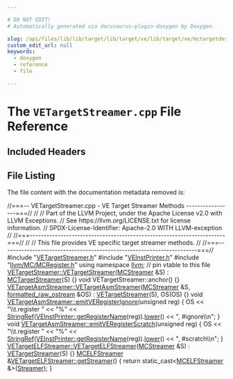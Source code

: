 ```yaml
---

# DO NOT EDIT!
# Automatically generated via docusaurus-plugin-doxygen by Doxygen.

slug: /api/files/lib/lib/target/lib/target/ve/lib/target/ve/mctargetdesc/vetargetstreamer-cpp
custom_edit_url: null
keywords:
  - doxygen
  - reference
  - file

---
```





# The `VETargetStreamer.cpp` File Reference

<DoxygenPage pluginConfig={pluginConfig}>



## Included Headers

<IncludesList>
<IncludesListItem
  filePath="VETargetStreamer.h"
  permalink="/docs/api/files/lib/lib/target/lib/target/ve/lib/target/ve/mctargetdesc/vetargetstreamer-h"
  isLocal="true" />
<IncludesListItem
  filePath="VEInstPrinter.h"
  permalink="/docs/api/files/lib/lib/target/lib/target/ve/lib/target/ve/mctargetdesc/veinstprinter-h"
  isLocal="true" />
<IncludesListItem
  filePath="llvm/MC/MCRegister.h"
  permalink="/docs/api/files/include/include/llvm/include/llvm/mc/mcregister-h"
  isLocal="true" />
</IncludesList>


## File Listing

The file content with the documentation metadata removed is:

<ProgramListing>

<Link id="l00001" /><CodeLine lineNumber="1"><Highlight kind="comment">//===-- VETargetStreamer.cpp - VE Target Streamer Methods -----------------===//</Highlight><Highlight kind="normal"></Highlight></CodeLine>
<Link id="l00002" /><CodeLine lineNumber="2"><Highlight kind="normal"></Highlight><Highlight kind="comment">//</Highlight><Highlight kind="normal"></Highlight></CodeLine>
<Link id="l00003" /><CodeLine lineNumber="3"><Highlight kind="normal"></Highlight><Highlight kind="comment">// Part of the LLVM Project, under the Apache License v2.0 with LLVM Exceptions.</Highlight><Highlight kind="normal"></Highlight></CodeLine>
<Link id="l00004" /><CodeLine lineNumber="4"><Highlight kind="normal"></Highlight><Highlight kind="comment">// See https://llvm.org/LICENSE.txt for license information.</Highlight><Highlight kind="normal"></Highlight></CodeLine>
<Link id="l00005" /><CodeLine lineNumber="5"><Highlight kind="normal"></Highlight><Highlight kind="comment">// SPDX-License-Identifier: Apache-2.0 WITH LLVM-exception</Highlight><Highlight kind="normal"></Highlight></CodeLine>
<Link id="l00006" /><CodeLine lineNumber="6"><Highlight kind="normal"></Highlight><Highlight kind="comment">//</Highlight><Highlight kind="normal"></Highlight></CodeLine>
<Link id="l00007" /><CodeLine lineNumber="7"><Highlight kind="normal"></Highlight><Highlight kind="comment">//===----------------------------------------------------------------------===//</Highlight><Highlight kind="normal"></Highlight></CodeLine>
<Link id="l00008" /><CodeLine lineNumber="8"><Highlight kind="normal"></Highlight><Highlight kind="comment">//</Highlight><Highlight kind="normal"></Highlight></CodeLine>
<Link id="l00009" /><CodeLine lineNumber="9"><Highlight kind="normal"></Highlight><Highlight kind="comment">// This file provides VE specific target streamer methods.</Highlight><Highlight kind="normal"></Highlight></CodeLine>
<Link id="l00010" /><CodeLine lineNumber="10"><Highlight kind="normal"></Highlight><Highlight kind="comment">//</Highlight><Highlight kind="normal"></Highlight></CodeLine>
<Link id="l00011" /><CodeLine lineNumber="11"><Highlight kind="normal"></Highlight><Highlight kind="comment">//===----------------------------------------------------------------------===//</Highlight><Highlight kind="normal"></Highlight></CodeLine>
<Link id="l00012" /><CodeLine lineNumber="12"><Highlight kind="normal"></Highlight></CodeLine>
<Link id="l00013" /><CodeLine lineNumber="13"><Highlight kind="normal"></Highlight><Highlight kind="preprocessor">#include &quot;<a href="/docs/api/files/lib/lib/target/lib/target/ve/lib/target/ve/mctargetdesc/vetargetstreamer-h">VETargetStreamer.h</a>&quot;</Highlight><Highlight kind="normal"></Highlight></CodeLine>
<Link id="l00014" /><CodeLine lineNumber="14"><Highlight kind="normal"></Highlight><Highlight kind="preprocessor">#include &quot;<a href="/docs/api/files/lib/lib/target/lib/target/ve/lib/target/ve/mctargetdesc/veinstprinter-h">VEInstPrinter.h</a>&quot;</Highlight><Highlight kind="normal"></Highlight></CodeLine>
<Link id="l00015" /><CodeLine lineNumber="15"><Highlight kind="normal"></Highlight><Highlight kind="preprocessor">#include &quot;<a href="/docs/api/files/include/include/llvm/include/llvm/mc/mcregister-h">llvm/MC/MCRegister.h</a>&quot;</Highlight><Highlight kind="normal"></Highlight></CodeLine>
<Link id="l00016" /><CodeLine lineNumber="16"><Highlight kind="normal"></Highlight></CodeLine>
<Link id="l00017" /><CodeLine lineNumber="17"><Highlight kind="normal"></Highlight><Highlight kind="keyword">using namespace </Highlight><Highlight kind="normal"><a href="/docs/api/namespaces/llvm">llvm</a>;</Highlight></CodeLine>
<Link id="l00018" /><CodeLine lineNumber="18"><Highlight kind="normal"></Highlight></CodeLine>
<Link id="l00019" /><CodeLine lineNumber="19"><Highlight kind="normal"></Highlight><Highlight kind="comment">// pin vtable to this file</Highlight><Highlight kind="normal"></Highlight></CodeLine>
<Link id="l00020" /><CodeLine lineNumber="20" lineLink="/docs/api/classes/llvm/vetargetstreamer/#a6254bab0c5e676629c4704a1b9cbf726"><Highlight kind="normal"><a href="/docs/api/classes/llvm/vetargetstreamer/#a6254bab0c5e676629c4704a1b9cbf726">VETargetStreamer::VETargetStreamer</a>(<a href="/docs/api/classes/llvm/mcstreamer">MCStreamer</a> &amp;S) : <a href="/docs/api/classes/llvm/mctargetstreamer/#acfff4f9a518231ee043200a694fcbafa">MCTargetStreamer</a>(S) &#123;&#125;</Highlight></CodeLine>
<Link id="l00021" /><CodeLine lineNumber="21"><Highlight kind="normal"></Highlight></CodeLine>
<Link id="l00022" /><CodeLine lineNumber="22"><Highlight kind="normal"></Highlight><Highlight kind="keywordtype">void</Highlight><Highlight kind="normal"> VETargetStreamer::anchor() &#123;&#125;</Highlight></CodeLine>
<Link id="l00023" /><CodeLine lineNumber="23"><Highlight kind="normal"></Highlight></CodeLine>
<Link id="l00024" /><CodeLine lineNumber="24" lineLink="/docs/api/classes/llvm/vetargetasmstreamer/#a0b5aa5c12ced5bcc75776c5500587334"><Highlight kind="normal"><a href="/docs/api/classes/llvm/vetargetasmstreamer/#a0b5aa5c12ced5bcc75776c5500587334">VETargetAsmStreamer::VETargetAsmStreamer</a>(<a href="/docs/api/classes/llvm/mcstreamer">MCStreamer</a> &amp;S,</Highlight></CodeLine>
<Link id="l00025" /><CodeLine lineNumber="25"><Highlight kind="normal">                                         <a href="/docs/api/classes/llvm/formatted-raw-ostream">formatted&#95;raw&#95;ostream</a> &amp;OS)</Highlight></CodeLine>
<Link id="l00026" /><CodeLine lineNumber="26"><Highlight kind="normal">    : <a href="/docs/api/classes/llvm/vetargetstreamer/#a6254bab0c5e676629c4704a1b9cbf726">VETargetStreamer</a>(S), OS(OS) &#123;&#125;</Highlight></CodeLine>
<Link id="l00027" /><CodeLine lineNumber="27"><Highlight kind="normal"></Highlight></CodeLine>
<Link id="l00028" /><CodeLine lineNumber="28" lineLink="/docs/api/classes/llvm/vetargetasmstreamer/#a08ef7e6f681acad3c0577e07b2403a39"><Highlight kind="normal"></Highlight><Highlight kind="keywordtype">void</Highlight><Highlight kind="normal"> <a href="/docs/api/classes/llvm/vetargetasmstreamer/#a08ef7e6f681acad3c0577e07b2403a39">VETargetAsmStreamer::emitVERegisterIgnore</a>(</Highlight><Highlight kind="keywordtype">unsigned</Highlight><Highlight kind="normal"> reg) &#123;</Highlight></CodeLine>
<Link id="l00029" /><CodeLine lineNumber="29"><Highlight kind="normal">  OS &lt;&lt; </Highlight><Highlight kind="stringliteral">&quot;\\t.register &quot;</Highlight><Highlight kind="normal"></Highlight></CodeLine>
<Link id="l00030" /><CodeLine lineNumber="30"><Highlight kind="normal">     &lt;&lt; </Highlight><Highlight kind="stringliteral">&quot;%&quot;</Highlight><Highlight kind="normal"> &lt;&lt; <a href="/docs/api/classes/llvm/stringref">StringRef</a>(<a href="/docs/api/classes/llvm/veinstprinter/#abf34666761e40710160323b789ee5e42">VEInstPrinter::getRegisterName</a>(reg)).<a href="/docs/api/classes/llvm/stringref/#abb1344e353958db14e66ec7ab574001a">lower</a>()</Highlight></CodeLine>
<Link id="l00031" /><CodeLine lineNumber="31"><Highlight kind="normal">     &lt;&lt; </Highlight><Highlight kind="stringliteral">&quot;, #ignore\\n&quot;</Highlight><Highlight kind="normal">;</Highlight></CodeLine>
<Link id="l00032" /><CodeLine lineNumber="32"><Highlight kind="normal">&#125;</Highlight></CodeLine>
<Link id="l00033" /><CodeLine lineNumber="33"><Highlight kind="normal"></Highlight></CodeLine>
<Link id="l00034" /><CodeLine lineNumber="34" lineLink="/docs/api/classes/llvm/vetargetasmstreamer/#afabfdcc7b965906ea092c28d0ccd37e0"><Highlight kind="normal"></Highlight><Highlight kind="keywordtype">void</Highlight><Highlight kind="normal"> <a href="/docs/api/classes/llvm/vetargetasmstreamer/#afabfdcc7b965906ea092c28d0ccd37e0">VETargetAsmStreamer::emitVERegisterScratch</a>(</Highlight><Highlight kind="keywordtype">unsigned</Highlight><Highlight kind="normal"> reg) &#123;</Highlight></CodeLine>
<Link id="l00035" /><CodeLine lineNumber="35"><Highlight kind="normal">  OS &lt;&lt; </Highlight><Highlight kind="stringliteral">&quot;\\t.register &quot;</Highlight><Highlight kind="normal"></Highlight></CodeLine>
<Link id="l00036" /><CodeLine lineNumber="36"><Highlight kind="normal">     &lt;&lt; </Highlight><Highlight kind="stringliteral">&quot;%&quot;</Highlight><Highlight kind="normal"> &lt;&lt; <a href="/docs/api/classes/llvm/stringref">StringRef</a>(<a href="/docs/api/classes/llvm/veinstprinter/#abf34666761e40710160323b789ee5e42">VEInstPrinter::getRegisterName</a>(reg)).<a href="/docs/api/classes/llvm/stringref/#abb1344e353958db14e66ec7ab574001a">lower</a>()</Highlight></CodeLine>
<Link id="l00037" /><CodeLine lineNumber="37"><Highlight kind="normal">     &lt;&lt; </Highlight><Highlight kind="stringliteral">&quot;, #scratch\\n&quot;</Highlight><Highlight kind="normal">;</Highlight></CodeLine>
<Link id="l00038" /><CodeLine lineNumber="38"><Highlight kind="normal">&#125;</Highlight></CodeLine>
<Link id="l00039" /><CodeLine lineNumber="39"><Highlight kind="normal"></Highlight></CodeLine>
<Link id="l00040" /><CodeLine lineNumber="40" lineLink="/docs/api/classes/llvm/vetargetelfstreamer/#ad44885b7183caf8283f0b8c404ad8b7a"><Highlight kind="normal"><a href="/docs/api/classes/llvm/vetargetelfstreamer/#ad44885b7183caf8283f0b8c404ad8b7a">VETargetELFStreamer::VETargetELFStreamer</a>(<a href="/docs/api/classes/llvm/mcstreamer">MCStreamer</a> &amp;S) : <a href="/docs/api/classes/llvm/vetargetstreamer/#a6254bab0c5e676629c4704a1b9cbf726">VETargetStreamer</a>(S) &#123;&#125;</Highlight></CodeLine>
<Link id="l00041" /><CodeLine lineNumber="41"><Highlight kind="normal"></Highlight></CodeLine>
<Link id="l00042" /><CodeLine lineNumber="42" lineLink="/docs/api/classes/llvm/vetargetelfstreamer/#a634dbdc4ddb3b1523457dffe53f91ecb"><Highlight kind="normal"><a href="/docs/api/classes/llvm/mcelfstreamer">MCELFStreamer</a> &amp;<a href="/docs/api/classes/llvm/vetargetelfstreamer/#a634dbdc4ddb3b1523457dffe53f91ecb">VETargetELFStreamer::getStreamer</a>() &#123;</Highlight></CodeLine>
<Link id="l00043" /><CodeLine lineNumber="43"><Highlight kind="normal">  </Highlight><Highlight kind="keywordflow">return</Highlight><Highlight kind="normal"> </Highlight><Highlight kind="keyword">static&#95;cast&lt;</Highlight><Highlight kind="normal"><a href="/docs/api/classes/llvm/mcelfstreamer">MCELFStreamer</a> &amp;</Highlight><Highlight kind="keyword">&gt;</Highlight><Highlight kind="normal">(<a href="/docs/api/classes/llvm/mctargetstreamer/#ac5c639960b526c507f505f9e3ebb915d">Streamer</a>);</Highlight></CodeLine>
<Link id="l00044" /><CodeLine lineNumber="44"><Highlight kind="normal">&#125;</Highlight></CodeLine>

</ProgramListing>

</DoxygenPage>
